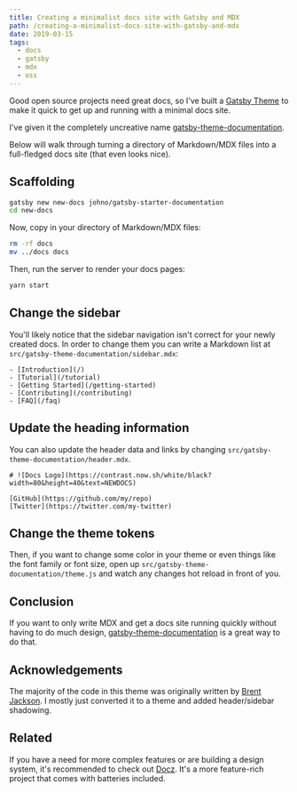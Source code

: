 ```yaml
---
title: Creating a minimalist docs site with Gatsby and MDX
path: /creating-a-minimalist-docs-site-with-gatsby-and-mdx
date: 2019-03-15
tags:
  - docs
  - gatsby
  - mdx
  - oss
---
```


Good open source projects need great docs, so I've built a
[Gatsby Theme](https://gatsbyjs.org/docs/themes) to make it
quick to get up and running with a minimal docs site.

I've given it the completely uncreative name
[gatsby-theme-documentation](https://github.com/johno/gatsby-theme-documentation).

Below will walk through turning a directory of Markdown/MDX files
into a full-fledged docs site (that even looks nice).

## Scaffolding

```sh
gatsby new new-docs johno/gatsby-starter-documentation
cd new-docs
```

Now, copy in your directory of Markdown/MDX files:

```sh
rm -rf docs
mv ../docs docs
```

Then, run the server to render your docs pages:

```sh
yarn start
```

## Change the sidebar

You'll likely notice that the sidebar navigation isn't
correct for your newly created docs. In order to change them
you can write a Markdown list at
`src/gatsby-theme-documentation/sidebar.mdx`:

```mdx
- [Introduction](/)
- [Tutorial](/tutorial)
- [Getting Started](/getting-started)
- [Contributing](/contributing)
- [FAQ](/faq)
```

## Update the heading information

You can also update the header data and links by changing
`src/gatsby-theme-documentation/header.mdx`.

```mdx
# ![Docs Logo](https://contrast.now.sh/white/black?width=80&height=40&text=NEWDOCS)
 
[GitHub](https://github.com/my/repo)
[Twitter](https://twitter.com/my-twitter)
```

## Change the theme tokens

Then, if you want to change some color in your theme or even things like the font
family or font size, open up `src/gatsby-theme-documentation/theme.js` and watch
any changes hot reload in front of you.

## Conclusion

If you want to only write MDX and get a docs site running quickly without having
to do much design, [gatsby-theme-documentation](https://github.com/johno/gatsby-theme-documentation)
is a great way to do that.

## Acknowledgements

The majority of the code in this theme was originally written by
[Brent Jackson](https://jxnblk.com). I mostly just converted it to a theme and
added header/sidebar shadowing.

## Related

If you have a need for more complex features or are building a design system, it's
recommended to check out [Docz](https://docz.site). It's a more feature-rich project
that comes with batteries included.
